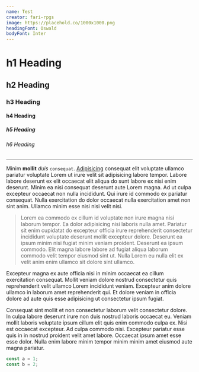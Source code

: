 ```yaml
---
name: Test
creator: fari-rpgs
image: https://placehold.co/1000x1000.png
headingFont: Oswald
bodyFont: Inter
---
```


# h1 Heading

## h2 Heading

### h3 Heading

#### h4 Heading

##### h5 Heading

###### h6 Heading

---

Minim **mollit** _duis_ `consequat`. [Adipisicing](https://google.com) consequat elit voluptate ullamco pariatur voluptate Lorem ut irure velit sit adipisicing labore tempor. Labore labore deserunt ex elit occaecat elit aliqua do sunt labore ex nisi enim deserunt. Minim ea nisi consequat deserunt aute Lorem magna. Ad ut culpa excepteur occaecat non nulla incididunt. Qui irure id commodo ex pariatur consequat. Nulla exercitation do dolor occaecat nulla exercitation amet non sint anim. Ullamco minim esse nisi nisi velit nisi.

> Lorem ea commodo ex cillum id voluptate non irure magna nisi laborum tempor. Ea dolor adipisicing nisi laboris nulla amet. Pariatur sit enim cupidatat do excepteur officia irure reprehenderit consectetur incididunt voluptate deserunt mollit excepteur dolore. Deserunt ea ipsum minim nisi fugiat minim veniam proident. Deserunt ea ipsum commodo. Elit magna labore labore ad fugiat aliqua laborum commodo velit tempor eiusmod sint ut. Nulla Lorem eu nulla elit ex velit anim enim ullamco sit dolore sint ullamco.

Excepteur magna ex aute officia nisi in minim occaecat ea cillum exercitation consequat. Mollit veniam dolore nostrud consectetur quis reprehenderit velit ullamco Lorem incididunt veniam. Excepteur anim dolore ullamco in laborum amet reprehenderit qui. Et dolore veniam in officia dolore ad aute quis esse adipisicing ut consectetur ipsum fugiat.

Consequat sint mollit et non consectetur laborum velit consectetur dolore. In culpa labore deserunt irure non duis nostrud laboris occaecat eu. Veniam mollit laboris voluptate ipsum cillum elit quis enim commodo culpa ex. Nisi est occaecat excepteur. Ad culpa commodo nisi. Excepteur pariatur esse quis in in nostrud proident velit amet labore. Occaecat ipsum amet esse esse dolor. Nulla enim labore minim tempor minim minim amet eiusmod aute magna pariatur.

```js
const a = 1;
const b = 2;
```
